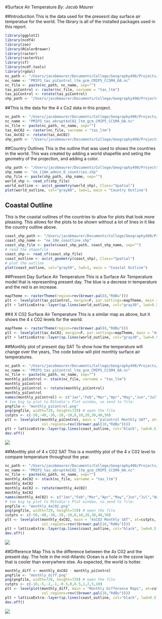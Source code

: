 #Surface Air Temperature
*By: Jacob Maurer*

##Introduction
This is the data used for the presesnt day surface air temperatue for the world. The library is all of the installed packages used in this report.
```r
library(ggplot2)
library(ncdf4)
library(zoo)
library(RColorBrewer)
library(raster)
library(rasterVis)
library(sf)
library(ncdf.tools)
library(rgdal)
nc_path <- "/Users/jacobmaurer/Documents/College/Geography490/Projects/geog490//"
nc_name <- "PMIP3_tas_piControl_ltm_gcm_CMIP5_CCSM4_OA.nc"
nc_file <- paste(nc_path, nc_name, sep="")
tas_piControl <- raster(nc_file, varname = "tas_ltm")
tas_piControl <- rotate(tas_piControl)
shp_path <- "/Users/jacobmaurer/Documents/College/Geography490/Projects/geog490//"
```


##This is the data for the 4 x Co2 data in this project.
```r
nc_path <- "/Users/jacobmaurer/Documents/College/Geography490/Projects/geog490//"
nc_name <- "PMIP3_tas_abrupt4xCO2_ltm_gcm_CMIP5_CCSM4_OA.nc"
nc_file <- paste(nc_path, nc_name, sep="")
tas_4xC02 <- raster(nc_file, varname = "tas_ltm")
tas_4xC02 <- rotate(tas_4xC02)
shp_path <- "/Users/jacobmaurer/Documents/College/Geography490/Projects/geog490//"
```


##Country Outlines
This is the outline that was used to shows the countries in the world. This was created by adding a world shapefile and seting the geometry of the projection, and adding a color. 
```r
shp_path <- "/Users/jacobmaurer/Documents/College/Geography490/Projects/geog490//"
shp_name <- "ne_110m_admin_0_countries.shp"
shp_file <- paste(shp_path, shp_name, sep="")
world_shp <- read_sf(shp_file)
world_outline <- as(st_geometry(world_shp), Class="Spatial")
plot(world_outline, col="gray80", lwd=1, main = "Country Outline")

```


## Coastal Outline
This is the coastal outlines of the countries to allow for plots that look more pleasing. This allows for the plots to be shown without a lot of lines in it like the country outline above. 
```r
coast_shp_path <- "/Users/jacobmaurer/Documents/College/Geography490/Projects/geog490//"
coast_shp_name <- "ne_10m_coastline.shp"
coast_shp_file <- paste(coast_shp_path, coast_shp_name, sep="")
# read the shapefile
coast_shp <- read_sf(coast_shp_file)
coast_outline <- as(st_geometry(coast_shp), Class="Spatial")
# plot the outline
plot(coast_outline, col="gray50", lwd=1, main = "Coastal Outline")
```


##Present Day Surface Air Temperature
This is a Surface Air Temperature model that is representing present day. The blue is a decrese in temperature and the red is an increase.
```r
mapTheme <- rasterTheme(region=rev(brewer.pal(8,"RdBu")))
plt <- levelplot(tas_piControl, margin=F, par.settings=mapTheme, main = "piControl SAT")
plt + latticeExtra::layer(sp.lines(world_outline, col="gray30", lwd=0.5))
```

##4 X C02 Surface Air Temperature
This is a similar map as above, but it shows the 4 x C02 levels for the world.
```r
mapTheme <- rasterTheme(region=rev(brewer.pal(8,"RdBu")))
plt <- levelplot(tas_4xC02, margin=F, par.settings=mapTheme, main = "4xCO2 SAT")
plt + latticeExtra::layer(sp.lines(world_outline, col="gray30", lwd=0.5))
```

##Monthly plot of present day SAT
To show how the temperature will change over the years, The code below will plot monthly surface air temperatures.
```r
nc_path <- "/Users/jacobmaurer/Documents/College/Geography490/Projects/geog490//"
nc_name <- "PMIP3_tas_piControl_ltm_gcm_CMIP5_CCSM4_OA.nc"
nc_file <- paste(nc_path, nc_name, sep="")
monthly_piControl <- stack(nc_file, varname = "tas_ltm")
monthly_piControl
monthly_piControl <- rotate(monthly_piControl)
monthly_piControl
names(monthly_piControl) <- c("Jan","Feb","Mar","Apr","May","Jun","Jul","Aug","Sep","Oct","Nov","Dec")
# too big tp plot to RStudio's Plot window, so send to file:
pngfile <- "monthly_piControl.png"
png(pngfile, width=729, height=729) # open the file
cutpts <- c(-50,-40,-30,-20,-10,0,10,20,30,40,50)
plt <- levelplot(monthly_piControl, main = "piControl Monthly SAT", at=cutpts, cuts=11, pretty=T, 
                 col.regions=rev((brewer.pal(10,"RdBu"))))
plt + latticeExtra::layer(sp.lines(coast_outline, col="black", lwd=0.5))
dev.off()
```


![](monthly_piControl.png)

##Monthly plot of 4 x C02 SAT
This is a monthly plot of the 4 x C02 level to compare temperature throughout the year. 
```r
nc_path <- "/Users/jacobmaurer/Documents/College/Geography490/Projects/geog490//"
nc_name <- "PMIP3_tas_abrupt4xCO2_ltm_gcm_CMIP5_CCSM4_OA.nc"
nc_file <- paste(nc_path, nc_name, sep="")
monthly_4xC02 <- stack(nc_file, varname = "tas_ltm")
monthly_4xC02
monthly_4xC02 <- rotate(monthly_4xC02)
monthly_4xC02
names(monthly_4xC02) <- c("Jan","Feb","Mar","Apr","May","Jun","Jul","Aug","Sep","Oct","Nov","Dec")
# too big tp plot to RStudio's Plot window, so send to file:
pngfile <- "monthly_4xC02.png"
png(pngfile, width=729, height=729) # open the file
cutpts <- c(-50,-40,-30,-20,-10,0,10,20,30,40,50)
plt <- levelplot(monthly_4xC02, main = "4xCO2 Monthly SAT", at=cutpts, cuts=11, pretty=T, 
                 col.regions=rev((brewer.pal(10,"RdBu"))))
plt + latticeExtra::layer(sp.lines(coast_outline, col="black", lwd=0.5))
dev.off()
```

![](monthly_4xC02.png)

##Difference Map
This is the difference between the 4x C02 and the present day. The hole in the mid-Atlantic Ocean is a hole in the ozone layer that is cooler than everywhere else. As expected, the world is hotter.
```r
monthly_diff <- monthly_4xC02 - monthly_piControl
pngfile <- "monthly_diff.png"
png(pngfile, width=729, height=729) # open the file
cutpts <- c(-10,-5,-2,-1,-0.5,0,0.5,1,2,5,10)
plt <- levelplot(monthly_diff, main = "Monthly Difference Maps", at=cutpts, cuts=11, pretty=T, 
                 col.regions=rev((brewer.pal(10,"RdBu"))))
plt + latticeExtra::layer(sp.lines(coast_outline, col="black", lwd=0.5))
dev.off()
```

![](monthly_diff.png)

